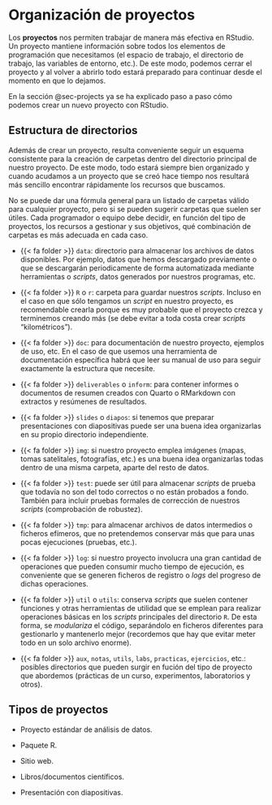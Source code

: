 # Organización de proyectos

Los **proyectos** nos permiten trabajar de manera más efectiva en RStudio. Un proyecto mantiene
información sobre todos los elementos de programación que necesitamos (el espacio de trabajo,
el directorio de trabajo, las variables de entorno, etc.). De este modo, podemos cerrar el proyecto
y al volver a abrirlo todo estará preparado para continuar desde el momento en que lo dejamos.

En la sección @sec-projects ya se ha explicado paso a paso cómo podemos crear un nuevo proyecto
con RStudio.


## Estructura de directorios

Además de crear un proyecto, resulta conveniente seguir un esquema consistente para la creación
de carpetas dentro del directorio principal de nuestro proyecto. De este modo, todo estará siempre
bien organizado y cuando acudamos a un proyecto que se creó hace tiempo nos resultará más sencillo
encontrar rápidamente los recursos que buscamos.

No se puede dar una fórmula general para un listado de carpetas válido para cualquier proyecto, pero
si se pueden sugerir carpetas que suelen ser útiles. Cada programador o equipo debe decidir, en función
del tipo de proyectos, los recursos a gestionar y sus objetivos, qué combinación de carpetas es más
adecuada en cada caso.

- {{< fa folder >}} `data`: directorio para almacenar los archivos de datos disponibles. Por ejemplo, datos
que hemos descargado previamente o que se descargarán periodicamente de forma automatizada mediante
herramientas o *scripts*, datos generados por nuestros programas, etc.

- {{< fa folder >}} `R` o `r`: carpeta para guardar nuestros *scripts*. Incluso en el caso en que sólo
tengamos un *script* en nuestro proyecto, es recomendable crearla porque es muy probable que el proyecto
crezca y terminemos creando más (se debe evitar a toda costa crear *scripts* "kilométricos").

- {{< fa folder >}} `doc`: para documentación de nuestro proyecto, ejemplos de uso, etc. En el caso de que
usemos una herramienta de documentación específica habrá que leer su manual de uso para seguir exactamente
la estructura que necesite.

- {{< fa folder >}} `deliverables` o `inform`: para contener informes o documentos de resumen creados con
Quarto o RMarkdown con extractos y resúmenes de resultados.

- {{< fa folder >}} `slides` o `diapos`: si tenemos que preparar presentaciones con diapositivas puede ser
una buena idea organizarlas en su propio directorio independiente.

- {{< fa folder >}} `img`: si nuestro proyecto emplea imágenes (mapas, tomas satelitales, fotografías, etc.)
es una buena idea organizarlas todas dentro de una misma carpeta, aparte del resto de datos.

- {{< fa folder >}} `test`: puede ser útil para almacenar *scripts* de prueba que todavía no son del todo
correctos o no están probados a fondo. También para incluir pruebas formales de corrección de nuestros
*scripts* (comprobación de robustez).

- {{< fa folder >}} `tmp`: para almacenar archivos de datos intermedios o ficheros efímeros, que no pretendemos
conservar más que para unas pocas ejecuciones (pruebas, etc.).

- {{< fa folder >}} `log`: si nuestro proyecto involucra una gran cantidad de operaciones que pueden consumir
mucho tiempo de ejecución, es conveniente que se generen ficheros de registro o *logs* del progreso de dichas
operaciones.

- {{< fa folder >}} `util` o `utils`: conserva *scripts* que suelen contener funciones y otras herramientas de
utilidad que se emplean para realizar operaciones básicas en los *scripts* principales del directorio `R`. De esta
forma, se *modulariza* el código, separándolo en ficheros diferentes para gestionarlo y mantenerlo mejor (recordemos
que hay que evitar meter todo en un solo archivo enorme).

- {{< fa folder >}} `aux`, `notas`, `utils`, `labs`, `practicas`, `ejercicios`, etc.: posibles directorios que pueden
surgir en fución del tipo de proyecto que abordemos (prácticas de un curso, experimentos, laboratorios y otros).


## Tipos de proyectos

- Proyecto estándar de análisis de datos.

- Paquete R.

- Sitio web.

- Libros/documentos científicos.

- Presentación con diapositivas.


